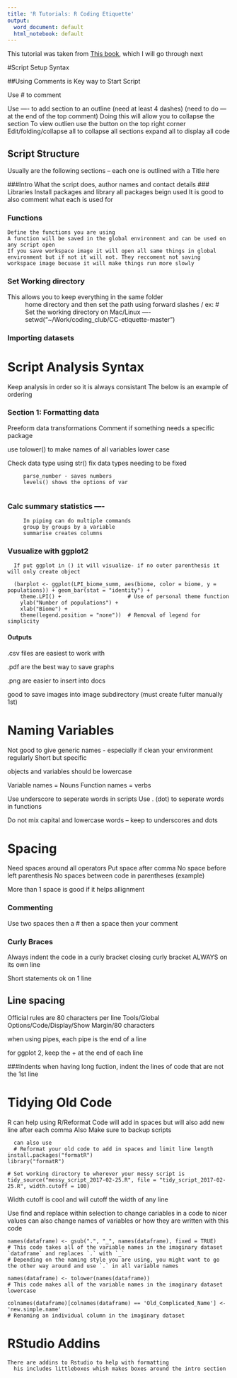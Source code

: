 ```yaml
---
title: 'R Tutorials: R Coding Etiquette'
output:
  word_document: default
  html_notebook: default
---
```

This tutorial was taken from [This book](http://adv-r.had.co.nz/Introduction.html), which I will go through next

#Script Setup Syntax 


##Using Comments is Key way to Start Script

Use # to comment 

Use ---- to add section to an outline (need at least 4 dashes) (need to do --- at the end of the top comment)
      Doing this will allow you to collapse the section 
      To view outlien use the button on the top right corner
Edit/folding/collapse all to collapse all sections 
            expand all to display all code
      
## Script Structure 

 Usually are the following sections -- each one is outlined with a Title here 
 
 ###Intro 
      What the script does, author names and contact details 
 ### Libraries 
      Install packages and library all packages beign used 
      It is good to also comment what each is used for 

### Functions 
    Define the functions you are using 
    A function will be saved in the global environment and can be used on any script open 
    If you save workspace image it will open all same things in global environment but if not it will not. They reccoment not saving workspace image becuase it will make things run more slowly 
    
### Set Working directory 
  This allows you to keep everything in the same folder 
  ~ home directory and then set the path using forward slashes / 
  ex: # Set the working directory on Mac/Linux ----
setwd("~/Work/coding_club/CC-etiquette-master")

### Importing datasets

# Script Analysis Syntax 

Keep analysis in order so it is always consistant 
The below is an example of ordering

### Section 1: Formatting data
  Preeform data transformations 
  Comment if something needs a specific package 
  
  use tolower() to make names of all variables lower case 
  
  Check data type using str()
         fix data types needing to be fixed 
         
         parse_number - saves numbers
         levels() shows the options of var
         
### Calc summary statistics ----
         
         In piping can do multiple commands
         group by groups by a variable 
         summarise creates columns 
  
### Vusualize with ggplot2 
      If put ggplot in () it will visualize- if no outer parenthesis it will only create object
      
      (barplot <- ggplot(LPI_biome_summ, aes(biome, color = biome, y = populations)) + geom_bar(stat = "identity") +  
  		theme.LPI() +                     # Use of personal theme function
  		ylab("Number of populations") +
  		xlab("Biome") +
		theme(legend.position = "none"))  # Removal of legend for simplicity
  
  
#### Outputs 

.csv files are easiest to work with 

.pdf are the best way to save graphs 

.png are easier to insert into docs

good to save images into image subdirectory (must create fulter manually 1st)

# Naming Variables

Not good to give generic names - especially if clean your environment regularly 
Short but specific

objects and variables should be lowercase

Variable names = Nouns 
Function names = verbs

Use underscore to seperate words in scripts 
Use . (dot) to seperate words in functions 

Do not mix capital and lowercase words -- keep to underscores and dots 

# Spacing 
Need spaces around all operators 
Put space after comma 
No space before left parenthesis 
No spaces between code in parentheses (example)
    
    
 More than 1 space is good if it helps allignment 
    
### Commenting 

Use two spaces then a # then a space then your comment 
        
### Curly Braces 

Always indent the code in a curly bracket
closing curly bracket ALWAYS on its own line 

Short statements ok on 1 line 

## Line spacing 
  Official rules are 80 characters per line 
  Tools/Global Options/Code/Display/Show Margin/80 characters
  
  when using pipes, each pipe is the end of a line 
  
  for ggplot 2, keep the + at the end of each line 
  
###Indents 
  when having long fuction, indent the lines of code that are not the 1st line 
  
# Tidying Old Code 
  R can help 
      using R/Reformat Code will add in spaces but will also add new line after each comma 
      Also Make sure to backup scripts 
      
      can also use 
      # Reformat your old code to add in spaces and limit line length
    install.packages("formatR")
    library("formatR")

    # Set working directory to wherever your messy script is
    tidy_source("messy_script_2017-02-25.R", file = "tidy_script_2017-02-25.R", width.cutoff = 100)
    
Width cutoff is cool and will cutoff the width of any line 

Use find and replace within selection to change cariables in a code to nicer values 
can also change names of variables or how they are written with this code 

    names(dataframe) <- gsub(".", "_", names(dataframe), fixed = TRUE)
    # This code takes all of the variable names in the imaginary dataset `dataframe` and replaces `.` with `_`
    # Depending on the naming style you are using, you might want to go the other way around and use `.` in all variable names

    names(dataframe) <- tolower(names(dataframe))
    # This code makes all of the variable names in the imaginary dataset lowercase

    colnames(dataframe)[colnames(dataframe) == 'Old_Complicated_Name'] <- 'new.simple.name'
    # Renaming an individual column in the imaginary dataset
    
# RStudio Addins
    There are addins to Rstudio to help with formatting 
      his includes littleboxes whish makes boxes around the intro section 
      
      

